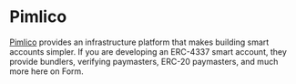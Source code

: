 # Pimlico

[Pimlico](https://pimlico.io/) provides an infrastructure platform that makes building smart accounts simpler.
If you are developing an ERC-4337 smart account, they provide bundlers, verifying paymasters, ERC-20 paymasters, and much more here on Form.
